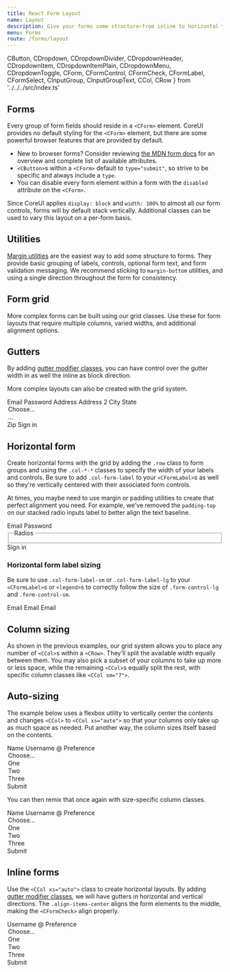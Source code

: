 ```yaml
---
title: React Form Layout
name: Layout
description: Give your forms some structure—from inline to horizontal to custom grid implementations—with our form layout options.
menu: Forms
route: /forms/layout
---
```



  CButton,
  CDropdown,
  CDropdownDivider,
  CDropdownHeader,
  CDropdownItem,
  CDropdownItemPlain,
  CDropdownMenu,
  CDropdownToggle,
  CForm,
  CFormControl,
  CFormCheck,
  CFormLabel,
  CFormSelect,
  CInputGroup,
  CInputGroupText,
  CCol,
  CRow 
} from '../../../src/index.ts'

## Forms

Every group of form fields should reside in a `<CForm>` element. CoreUI provides no default styling for the `<CForm>` element, but there are some powerful browser features that are provided by default.

- New to browser forms? Consider reviewing [the MDN form docs](https://developer.mozilla.org/en-US/docs/Web/HTML/Element/form) for an overview and complete list of available attributes.
- `<CButton>`s within a `<CForm>` default to `type="submit"`, so strive to be specific and always include a `type`.
- You can disable every form element within a form with the `disabled` attribute on the `<CForm>`.

Since CoreUI applies `display: block` and `width: 100%` to almost all our form controls, forms will by default stack vertically. Additional classes can be used to vary this layout on a per-form basis.

## Utilities

[Margin utilities](https://coreui.io/docs/utilities/spacing/) are the easiest way to add some structure to forms. They provide basic grouping of labels, controls, optional form text, and form validation messaging. We recommend sticking to `margin-bottom` utilities, and using a single direction throughout the form for consistency.

## Form grid

More complex forms can be built using our grid classes. Use these for form layouts that require multiple columns, varied widths, and additional alignment options.

<Playground>
  <CRow>
    <CCol xs>
      <CFormControl placeholder="First name" aria-label="First name"/>
    </CCol>
    <CCol xs>
      <CFormControl placeholder="Last name" aria-label="Last name"/>
    </CCol>
  </CRow>
</Playground>

## Gutters

By adding [gutter modifier classes](https://coreui.io/docs/layout/gutters/), you can have control over the gutter width in as well the inline as block direction.

<Playground>
<CRow className="g-3">
  <CCol xs>
    <CFormControl placeholder="First name" aria-label="First name"/>
  </CCol>
  <CCol xs>
    <CFormControl placeholder="Last name" aria-label="Last name"/>
  </CCol>
</CRow>
</Playground>

More complex layouts can also be created with the grid system.

<Playground>
<CForm className="row g-3">
  <CCol md="6">
    <CFormLabel htmlFor="inputEmail4">Email</CFormLabel>
    <CFormControl type="email" id="inputEmail4"/>
  </CCol>
  <CCol md="6">
    <CFormLabel htmlFor="inputPassword4">Password</CFormLabel>
    <CFormControl type="password" id="inputPassword4"/>
  </CCol>
  <CCol xs="12">
    <CFormLabel htmlFor="inputAddress">Address</CFormLabel>
    <CFormControl id="inputAddress" placeholder="1234 Main St"/>
  </CCol>
  <CCol xs="12">
    <CFormLabel htmlFor="inputAddress2">Address 2</CFormLabel>
    <CFormControl id="inputAddress2" placeholder="Apartment, studio, or floor"/>
  </CCol>
  <CCol md="6">
    <CFormLabel htmlFor="inputCity">City</CFormLabel>
    <CFormControl id="inputCity"/>
  </CCol>
  <CCol md="4">
    <CFormLabel htmlFor="inputState">State</CFormLabel>
    <CFormSelect id="inputState">
      <option>Choose...</option>
      <option>...</option>
    </CFormSelect>
  </CCol>
  <CCol md="2">
    <CFormLabel htmlFor="inputZip">Zip</CFormLabel>
    <CFormControl id="inputZip"/>
  </CCol>
  <CCol xs="12">
    <CFormCheck type="checkbox" id="gridCheck" label="Check me out"/>
  </CCol>
  <CCol xs="12">
    <CButton type="submit">Sign in</CButton>
  </CCol>
</CForm>
</Playground>

## Horizontal form

Create horizontal forms with the grid by adding the `.row` class to form groups and using the `.col-*-*` classes to specify the width of your labels and controls. Be sure to add `.col-form-label` to your `<CFormLabel>`s as well so they're vertically centered with their associated form controls.

At times, you maybe need to use margin or padding utilities to create that perfect alignment you need. For example, we've removed the `padding-top` on our stacked radio inputs label to better align the text baseline.

<Playground>
<CForm>
  <CRow className="mb-3">
    <CFormLabel htmlFor="inputEmail3" className="col-sm-2 col-form-label">Email</CFormLabel>
    <CCol sm="10">
      <CFormControl type="email" id="inputEmail3"/>
    </CCol>
  </CRow>
  <CRow className="mb-3">
    <CFormLabel htmlFor="inputPassword3" className="col-sm-2 col-form-label">Password</CFormLabel>
    <CCol sm="10">
      <CFormControl type="password" id="inputPassword3"/>
    </CCol>
  </CRow>
  <fieldset className="row mb-3">
    <legend className="col-form-label col-sm-2 pt-0">Radios</legend>
    <CCol sm="10">
      <CFormCheck type="radio" name="gridRadios" id="gridRadios1" value="option1" label="First radio" defaultChecked/>
      <CFormCheck type="radio" name="gridRadios" id="gridRadios2" value="option2" label="Second radio"/>
      <CFormCheck type="radio" name="gridRadios" id="gridRadios3" value="option3" label="Third disabled radio" disabled/>
    </CCol>
  </fieldset>
  <CRow className="mb-3">
    <div className="col-sm-10 offset-sm-2">
      <CFormCheck type="checkbox" id="gridCheck1" label="Example checkbox"/>
    </div>
  </CRow>
  <CButton type="submit">Sign in</CButton>
</CForm>
</Playground>

### Horizontal form label sizing

Be sure to use `.col-form-label-sm` or `.col-form-label-lg` to your `<CFormLabel>`s or `<legend>`s to correctly follow the size of `.form-control-lg` and `.form-control-sm`.

<Playground>
<CRow className="mb-3">
  <CFormLabel htmlFor="colFormLabelSm" className="col-sm-2 col-form-label col-form-label-sm">Email</CFormLabel>
  <CCol sm="10">
    <CFormControl type="email" className="form-control form-control-sm" id="colFormLabelSm" placeholder="col-form-label-sm"/>
  </CCol>
</CRow>
<CRow className="mb-3">
  <CFormLabel htmlFor="colFormLabel" className="col-sm-2 col-form-label">Email</CFormLabel>
  <CCol sm="10">
    <CFormControl type="email" id="colFormLabel" placeholder="col-form-label"/>
  </CCol>
</CRow>
<CRow>
  <CFormLabel htmlFor="colFormLabelLg" className="col-sm-2 col-form-label col-form-label-lg">Email</CFormLabel>
  <CCol sm="10">
    <CFormControl type="email" className="form-control form-control-lg" id="colFormLabelLg" placeholder="col-form-label-lg"/>
  </CCol>
</CRow>
</Playground>

## Column sizing

As shown in the previous examples, our grid system allows you to place any number of `<CCol>`s within a `<CRow>`. They'll split the available width equally between them. You may also pick a subset of your columns to take up more or less space, while the remaining `<CCol>`s equally split the rest, with specific column classes like `<CCol sm="7">`.

<Playground>
<CRow className="g-3">
  <CCol sm="7">
    <CFormControl placeholder="City" aria-label="City"/>
  </CCol>
  <CCol sm>
    <CFormControl placeholder="State" aria-label="State"/>
  </CCol>
  <CCol sm>
    <CFormControl placeholder="Zip" aria-label="Zip"/>
  </CCol>
</CRow>
</Playground>

## Auto-sizing

The example below uses a flexbox utility to vertically center the contents and changes `<CCol>` to `<CCol xs="auto">` so that your columns only take up as much space as needed. Put another way, the column sizes itself based on the contents.

<Playground>
<CForm className="row gy-2 gx-3 align-items-center">
  <CCol xs="auto">
    <CFormLabel className="visually-hidden" htmlFor="autoSizingInput">Name</CFormLabel>
    <CFormControl id="autoSizingInput" placeholder="Jane Doe"/>
  </CCol>
  <CCol xs="auto">
    <CFormLabel className="visually-hidden" htmlFor="autoSizingInputGroup">Username</CFormLabel>
    <CInputGroup>
      <CInputGroupText>@</CInputGroupText>
      <CFormControl id="autoSizingInputGroup" placeholder="Username"/>
    </CInputGroup>
  </CCol>
  <CCol xs="auto">
    <CFormLabel className="visually-hidden" htmlFor="autoSizingSelect">Preference</CFormLabel>
    <CFormSelect id="autoSizingSelect">
      <option>Choose...</option>
      <option value="1">One</option>
      <option value="2">Two</option>
      <option value="3">Three</option>
    </CFormSelect>
  </CCol>
  <CCol xs="auto">
    <CFormCheck type="checkbox" id="autoSizingCheck" label="Remember me"/>
  </CCol>
  <CCol xs="auto">
    <CButton type="submit">Submit</CButton>
  </CCol>
</CForm>
</Playground>

You can then remix that once again with size-specific column classes.

<Playground>
<CForm className="row gx-3 gy-2 align-items-center">
  <CCol sm="3">
    <CFormLabel className="visually-hidden" htmlFor="specificSizeInputName">Name</CFormLabel>
    <CFormControl id="specificSizeInputName" placeholder="Jane Doe"/>
  </CCol>
  <CCol sm="3">
    <CFormLabel className="visually-hidden" htmlFor="specificSizeInputGroupUsername">Username</CFormLabel>
    <CInputGroup>
      <CInputGroupText>@</CInputGroupText>
      <CFormControl id="specificSizeInputGroupUsername" placeholder="Username"/>
    </CInputGroup>
  </CCol>
  <CCol sm="3">
    <CFormLabel className="visually-hidden" htmlFor="specificSizeSelect">Preference</CFormLabel>
    <CFormSelect id="specificSizeSelect">
      <option>Choose...</option>
      <option value="1">One</option>
      <option value="2">Two</option>
      <option value="3">Three</option>
    </CFormSelect>
  </CCol>
  <CCol xs="auto">
    <CFormCheck type="checkbox" id="autoSizingCheck2" label="Remember me"/>
  </CCol>
  <CCol xs="auto">
    <CButton type="submit">Submit</CButton>
  </CCol>
</CForm>
</Playground>

## Inline forms

Use the `<CCol xs="auto">` class to create horizontal layouts. By adding [gutter modifier classes](https://coreui.io/docs/layout/gutters/), we will have gutters in horizontal and vertical directions. The `.align-items-center` aligns the form elements to the middle, making the `<CFormCheck>` align properly.

<Playground>
<CForm className="row row-cols-lg-auto g-3 align-items-center">
  <CCol xs="12">
    <CFormLabel className="visually-hidden" htmlFor="inlineFormInputGroupUsername">Username</CFormLabel>
    <CInputGroup>
      <CInputGroupText>@</CInputGroupText>
      <CFormControl id="inlineFormInputGroupUsername" placeholder="Username"/>
    </CInputGroup>
  </CCol>

  <CCol xs="12">
    <CFormLabel className="visually-hidden" htmlFor="inlineFormSelectPref">Preference</CFormLabel>
    <CFormSelect id="inlineFormSelectPref">
      <option>Choose...</option>
      <option value="1">One</option>
      <option value="2">Two</option>
      <option value="3">Three</option>
    </CFormSelect>
  </CCol>

  <CCol xs="12">
    <CFormCheck type="checkbox" id="inlineFormCheck" label="Remember me"/>
  </CCol>

  <CCol xs="12">
    <CButton type="submit">Submit</CButton>
  </CCol>
</CForm>
</Playground>
